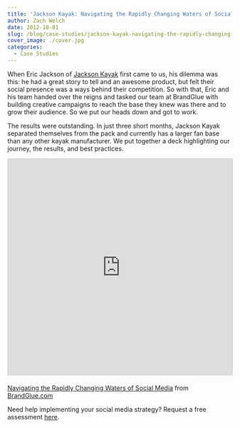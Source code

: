 ```yaml
---
title: 'Jackson Kayak: Navigating the Rapidly Changing Waters of Social Media'
author: Zach Welch
date: 2012-10-01
slug: /blog/case-studies/jackson-kayak-navigating-the-rapidly-changing-waters-of-social-media
cover_image: ./cover.jpg
categories:
  - Case Studies
---
```


When Eric Jackson of [Jackson Kayak][1] first came to us, his dilemma was this: he had a great story to tell and an awesome product, but felt their social presence was a ways behind their competition. So with that, Eric and his team handed over the reigns and tasked our team at BrandGlue with building creative campaigns to reach the base they knew was there and to grow their audience. So we put our heads down and got to work.

The results were outstanding. In just three short months, Jackson Kayak separated themselves from the pack and currently has a larger fan base than any other kayak manufacturer. We put together a deck highlighting our journey, the results, and best practices.

<iframe
  style="border: 1px solid #CCC; border-width: 1px 1px 0; margin-bottom: 5px; max-width: 100%;"
  src="http://www.slideshare.net/slideshow/embed_code/14172757"
  width="597"
  height="486"
  frameborder="0"
  marginwidth="0"
  marginheight="0"
  scrolling="no"
  allowfullscreen="allowfullscreen"
></iframe>

[Navigating the Rapidly Changing Waters of Social Media][2] from [BrandGlue.com][3]

Need help implementing your social media strategy? Request a free assessment [here][4].

[1]: http://jacksonkayak.com/
[2]: https://www.slideshare.net/brandglue/navigating-the-rapidly-changing-waters-of-social-media
[3]: http://www.slideshare.net/brandglue
[4]: /free-assessment

